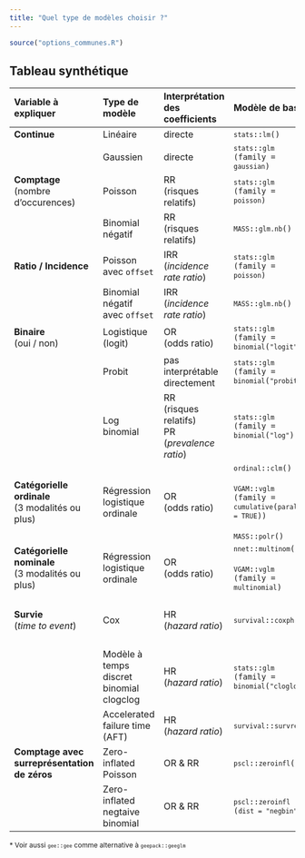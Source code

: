 ```yaml
---
title: "Quel type de modèles choisir ?"
---
```


```r
source("options_communes.R")
```


## Tableau synthétique


<div style="font-size:.85em;" class="code_no_background table_compact">

| Variable à expliquer | Type de modèle | Interprétation des coefficients | Modèle de base | Échantillonnage complexe | Modèle mixte | GEE* |
|:------|:------|:------|:------|:------|:------|:------|
| **Continue** | Linéaire | directe | <code>`stats`{.pkg}::`lm`{data-pkg="stats"}()</code> | &nbsp; | <code>`lme4`{.pkg}::`lmer`{data-pkg="lme4"}()</code> | &nbsp; |
| &nbsp; | Gaussien | directe | <code>`stats`{.pkg}::`glm`{data-pkg="stats"} (family = `gaussian`{data-pkg="stats"})</code> | <code>`survey`{.pkg}::`svyglm`{data-pkg="survey"}<br />(family = `gaussian`{data-pkg="stats"})</code> | <code>`lme4`{.pkg}::`glmer`{data-pkg="lme4"} (family = `gaussian`{data-pkg="stats"})</code> | <code>`geepack`{.pkg}::`geeglm`{data-pkg="geepack"} (family = `gaussian`{data-pkg="stats"})</code> |
| **Comptage**<br />(nombre d'occurences) | Poisson | RR<br />(risques relatifs) | <code>`stats`{.pkg}::`glm`{data-pkg="stats"} (family = `poisson`{data-pkg="stats"})</code> | <code>`survey`{.pkg}::`svyglm`{data-pkg="survey"}<br />(family = `quasipoisson`{data-pkg="stats"})</code> | <code>`lme4`{.pkg}::`glmer`{data-pkg="lme4"} (family = `poisson`{data-pkg="stats"})</code> | <code>`geepack`{.pkg}::`geeglm`{data-pkg="geepack"} (family = `poisson`{data-pkg="stats"})</code> |
| &nbsp; | Binomial négatif | RR<br />(risques relatifs) | <code>`MASS`{.pkg}::`glm.nb`{data-pkg="MASS"}()</code> | <code>`sjstats`{.pkg}::`svyglm.nb`{data-pkg="sjstats"}()</code><br /><br /><code>`svrepmisc`{.pkg}::`svynb`{data-pkg="svrepmisc"}()</code> | <code>`lme4`{.pkg}::`glmer.nb`{data-pkg="lme4"}()</code> | &nbsp; |
| **Ratio / Incidence** | Poisson avec `offset`{data-pkg="stats"} | IRR<br />(*incidence rate ratio*) | <code>`stats`{.pkg}::`glm`{data-pkg="stats"} (family = `poisson`{data-pkg="stats"})</code> | <code>`survey`{.pkg}::`svyglm`{data-pkg="survey"}<br />(family = `quasipoisson`{data-pkg="stats"})</code> | <code>`lme4`{.pkg}::`glmer`{data-pkg="lme4"} (family = `poisson`{data-pkg="stats"})</code> | <code>`geepack`{.pkg}::`geeglm`{data-pkg="geepack"} (family = `poisson`{data-pkg="stats"})</code> |
| &nbsp; | Binomial négatif avec `offset`{data-pkg="stats"} | IRR<br />(*incidence rate ratio*) | <code>`MASS`{.pkg}::`glm.nb`{data-pkg="MASS"}()</code> | <code>`sjstats`{.pkg}::`svyglm.nb`{data-pkg="sjstats"}()</code><br /><br /><code>`svrepmisc`{.pkg}::`svynb`{data-pkg="svrepmisc"}()</code> | <code>`lme4`{.pkg}::`glmer.nb`{data-pkg="lme4"}()</code> | &nbsp; |
| **Binaire**<br />(oui / non) | Logistique (logit) | OR<br />(odds ratio) | <code>`stats`{.pkg}::`glm`{data-pkg="stats"} (family = `binomial`{data-pkg="stats"}(`"logit"`))</code> | <code>`survey`{.pkg}::`svyglm`{data-pkg="survey"}<br />(family = `quasibinomial`{data-pkg="stats"}(`"logit"`))</code> | <code>`lme4`{.pkg}::`glmer`{data-pkg="lme4"} (family = `binomial`{data-pkg="stats"}(`"logit"`))</code> | <code>`geepack`{.pkg}::`geeglm`{data-pkg="geepack"} (family = `binomial`{data-pkg="stats"}(`"logit"`))</code> |
| &nbsp; | Probit | pas interprétable directement | <code>`stats`{.pkg}::`glm`{data-pkg="stats"} (family = `binomial`{data-pkg="stats"}(`"probit"`))</code> | <code>`survey`{.pkg}::`svyglm`{data-pkg="survey"}<br />(family = `quasibinomial`{data-pkg="stats"}(`"probit"`))</code> | <code>`lme4`{.pkg}::`glmer`{data-pkg="lme4"} (family = `binomial`{data-pkg="stats"}(`"probit"`))</code> | <code>`geepack`{.pkg}::`geeglm`{data-pkg="geepack"} (family = `binomial`{data-pkg="stats"}(`"probit"`))</code> |
| &nbsp; | Log binomial | RR<br />(risques relatifs)<br />PR<br />(*prevalence ratio*) | <code>`stats`{.pkg}::`glm`{data-pkg="stats"} (family = `binomial`{data-pkg="stats"}(`"log"`))</code> | <code>`survey`{.pkg}::`svyglm`{data-pkg="survey"}<br />(family = `quasibinomial`{data-pkg="stats"}(`"log"`))</code> | <code>`lme4`{.pkg}::`glmer`{data-pkg="lme4"} (family = `binomial`{data-pkg="stats"}(`"log"`))</code> | <code>`geepack`{.pkg}::`geeglm`{data-pkg="geepack"} (family = `binomial`{data-pkg="stats"}(`"log"`))</code> |
| **Catégorielle ordinale**<br />(3 modalités ou plus) | Régression logistique ordinale | OR<br />(odds ratio) | <code>`ordinal`{.pkg}::`clm`{data-pkg="ordinal"}()</code><br/><br/><code>`VGAM`{.pkg}::`vglm`{data-pkg="VGAM"} (family = `cumulative`{data-pkg="VGAM"}(`parallel = TRUE`))</code><br/><br/><code>`MASS`{.pkg}::`polr`{data-pkg="MASS"}()</code> | <code>`svrepmisc`{.pkg}::`svyclm`{data-pkg="svrepmisc"}()</code><br/><br/><code>`svyVGAM`{.pkg}::`svy_vglm`{data-pkg="svyVGAM"} (family = `cumulative`{data-pkg="VGAM"}(`parallel = TRUE`))</code><br/><br/><code>`survey`{.pkg}::`svyolr`{data-pkg="survey"}()</code> | <code>`ordinal`{.pkg}::`clmm`{data-pkg="ordinal"}()</code> | <code>`geepack`{.pkg}::`ordgee`{data-pkg="geepack"}()</code><br/><br/><code>`multgee`{.pkg}::`ordLORgee`{data-pkg="multgee"}()</code> |
| **Catégorielle nominale**<br />(3 modalités ou plus) | Régression logistique ordinale | OR<br />(odds ratio) | <code>`nnet`{.pkg}::`multinom`{data-pkg="nnet"}()</code><br/><br/><code>`VGAM`{.pkg}::`vglm`{data-pkg="VGAM"} (family = `multinomial`{data-pkg="VGAM"})</code> | <code>`svrepmisc`{.pkg}::`svymultinom`{data-pkg="svrepmisc"}()</code><br/><br/><code>`svyVGAM`{.pkg}::`svy_vglm`{data-pkg="svyVGAM"} (family = `multinomial`{data-pkg="VGAM"})</code> | &nbsp; | <code>`multgee`{.pkg}::`nomLORgee`{data-pkg="multgee"}()</code> |
| **Survie**<br />(*time to event*) | Cox | HR<br />(*hazard ratio*) | <code>`survival`{.pkg}::`coxph`{data-pkg="survival"}()</code> | <code>`survey`{.pkg}::`svycoxph`{data-pkg="survey"}()</code> | <code>`survival`{.pkg}::`coxph`{data-pkg="survival"}()</code> avec un terme `frailty`{data-pkg="survival"}<br/><br/><code>`coxme`{.pkg}::`coxme`{data-pkg="coxme"}()</code> | <code>`survival`{.pkg}::`coxph`{data-pkg="survival"}()</code> avec l'option `cluster` |
| &nbsp; | Modèle à temps discret binomial clogclog | HR<br />(*hazard ratio*) | <code>`stats`{.pkg}::`glm`{data-pkg="stats"} (family = `binomial`{data-pkg="stats"}(`"cloglog"`))</code> | <code>`survey`{.pkg}::`svyglm`{data-pkg="survey"}<br />(family = `quasibinomial`{data-pkg="stats"}(`"cloglog"`))</code> | <code>`lme4`{.pkg}::`glmer`{data-pkg="lme4"} (family = `binomial`{data-pkg="stats"}(`"cloglog"`))</code> | <code>`geepack`{.pkg}::`geeglm`{data-pkg="geepack"} (family = `binomial`{data-pkg="stats"}(`"cloglog"`))</code> |
| &nbsp; | Accelerated failure time (AFT) | HR<br />(*hazard ratio*) | <code>`survival`{.pkg}::`survreg`{data-pkg="survival"}()</code> | <code>`survey`{.pkg}::`svysurvreg`{data-pkg="survey"}()</code> | <code>`survival`{.pkg}::`survreg`{data-pkg="survival"}()</code> avec un terme `frailty`{data-pkg="survival"} | <code>`survival`{.pkg}::`survreg`{data-pkg="survival"}()</code> avec l'option `cluster` |
| **Comptage avec surreprésentation de zéros** | Zero-inflated Poisson | OR & RR | <code>`pscl`{.pkg}::`zeroinfl`{data-pkg="pscl"}()</code> | <code>`sjstats`{.pkg}::`svyglm.zip`{data-pkg="sjstats"}()</code> | &nbsp; | &nbsp; |
| &nbsp; | Zero-inflated negtaive binomial | OR & RR | <code>`pscl`{.pkg}::`zeroinfl`{data-pkg="pscl"} (`dist = "negbin"`)</code> | <code>`sjstats`{.pkg}::`svyglm.zip`{data-pkg="sjstats"} (`dist = "negbin"`)</code> | &nbsp; | &nbsp; |

\* Voir aussi <code>`gee`{.pkg}::`gee`{data-pkg="gee"}</code> comme alternative à <code>`geepack`{.pkg}::`geeglm`{data-pkg="geepack"}</code>

</div>

